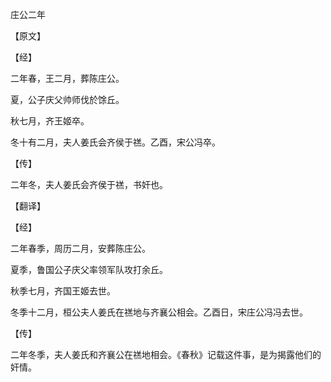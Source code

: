 

庄公二年

【原文】

【经】

二年春，王二月，葬陈庄公。

夏，公子庆父帅师伐於馀丘。

秋七月，齐王姬卒。

冬十有二月，夫人姜氏会齐侯于禚。乙酉，宋公冯卒。

【传】

二年冬，夫人姜氏会齐侯于禚，书奸也。

【翻译】

【经】

二年春季，周历二月，安葬陈庄公。

夏季，鲁国公子庆父率领军队攻打余丘。

秋季七月，齐国王姬去世。

冬季十二月，桓公夫人姜氏在禚地与齐襄公相会。乙酉日，宋庄公冯冯去世。

【传】

二年冬季，夫人姜氏和齐襄公在禚地相会。《春秋》记载这件事，是为揭露他们的奸情。

